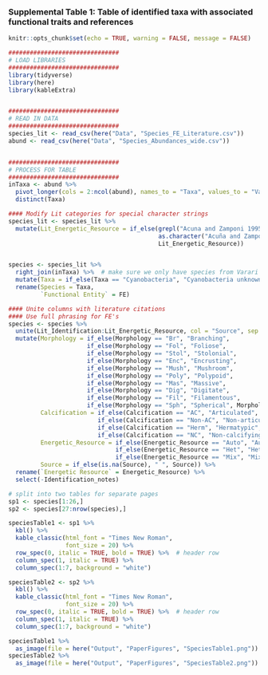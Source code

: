 ### Supplemental Table 1: Table of identified taxa with associated functional traits and references

```r
knitr::opts_chunk$set(echo = TRUE, warning = FALSE, message = FALSE)
```

```r
###############################
# LOAD LIBRARIES
###############################
library(tidyverse)
library(here)
library(kableExtra)


###############################
# READ IN DATA
###############################
species_lit <- read_csv(here("Data", "Species_FE_Literature.csv"))
abund <- read_csv(here("Data", "Species_Abundances_wide.csv"))


###############################
# PROCESS FOR TABLE
###############################
inTaxa <- abund %>% 
  pivot_longer(cols = 2:ncol(abund), names_to = "Taxa", values_to = "Values") %>% 
  distinct(Taxa)

#### Modify Lit categories for special character strings
species_lit <- species_lit %>%
  mutate(Lit_Energetic_Resource = if_else(grepl("Acuna and Zamponi 1995", Lit_Energetic_Resource),
                                          as.character("Acuña and Zamponi 1995"),
                                          Lit_Energetic_Resource))


species <- species_lit %>% 
  right_join(inTaxa) %>%  # make sure we only have species from Varari
  mutate(Taxa = if_else(Taxa == "Cyanobacteria", "Cyanobacteria unknown", Taxa)) %>% 
  rename(Species = Taxa,
         `Functional Entity` = FE)

#### Unite columns with literature citations
#### Use full phrasing for FE's
species <- species %>% 
  unite(Lit_Identification:Lit_Energetic_Resource, col = "Source", sep = ", ", na.rm = TRUE, remove = TRUE) %>% 
  mutate(Morphology = if_else(Morphology == "Br", "Branching",
                      if_else(Morphology == "Fol", "Foliose", 
                      if_else(Morphology == "Stol", "Stolonial",
                      if_else(Morphology == "Enc", "Encrusting",
                      if_else(Morphology == "Mush", "Mushroom",
                      if_else(Morphology == "Poly", "Polypoid",
                      if_else(Morphology == "Mas", "Massive", 
                      if_else(Morphology == "Dig", "Digitate",
                      if_else(Morphology == "Fil", "Filamentous",
                      if_else(Morphology == "Sph", "Spherical", Morphology)))))))))),
         Calcification = if_else(Calcification == "AC", "Articulated",
                         if_else(Calcification == "Non-AC", "Non-articulated",
                         if_else(Calcification == "Herm", "Hermatypic", 
                         if_else(Calcification == "NC", "Non-calcifying", Calcification)))),
         Energetic_Resource = if_else(Energetic_Resource == "Auto", "Autotroph",
                              if_else(Energetic_Resource == "Het", "Heterotroph",
                              if_else(Energetic_Resource == "Mix", "Mixotroph", Energetic_Resource))),
         Source = if_else(is.na(Source), " ", Source)) %>% 
  rename(`Energetic Resource` = Energetic_Resource) %>% 
  select(-Identification_notes)

# split into two tables for separate pages
sp1 <- species[1:26,]
sp2 <- species[27:nrow(species),]

speciesTable1 <- sp1 %>% 
  kbl() %>% 
  kable_classic(html_font = "Times New Roman",
                font_size = 20) %>% 
  row_spec(0, italic = TRUE, bold = TRUE) %>%  # header row
  column_spec(1, italic = TRUE) %>% 
  column_spec(1:7, background = "white")

speciesTable2 <- sp2 %>% 
  kbl() %>% 
  kable_classic(html_font = "Times New Roman",
                font_size = 20) %>% 
  row_spec(0, italic = TRUE, bold = TRUE) %>%  # header row
  column_spec(1, italic = TRUE) %>% 
  column_spec(1:7, background = "white")

```
```r
speciesTable1 %>%
  as_image(file = here("Output", "PaperFigures", "SpeciesTable1.png"))
speciesTable2 %>%
  as_image(file = here("Output", "PaperFigures", "SpeciesTable2.png"))
```
